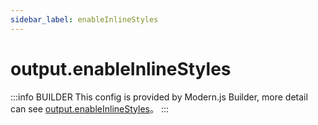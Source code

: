 ```yaml
---
sidebar_label: enableInlineStyles
---
```


# output.enableInlineStyles

:::info BUILDER
This config is provided by Modern.js Builder, more detail can see [output.enableInlineStyles](https://modernjs.dev/builder/en/api/config-output.html#output-enableinlinestyles)。
:::


<Main />
